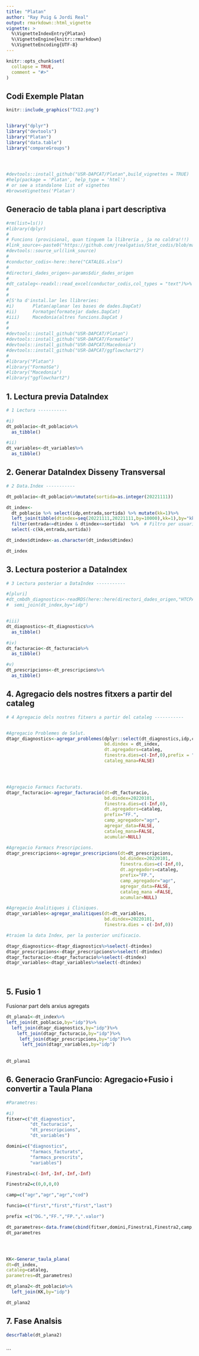```yaml
---
title: "Platan"
author: "Ray Puig & Jordi Real"
output: rmarkdown::html_vignette
vignette: >
  %\VignetteIndexEntry{Platan}
  %\VignetteEngine{knitr::rmarkdown}
  %\VignetteEncoding{UTF-8}
---
```


```r
knitr::opts_chunk$set(
  collapse = TRUE,
  comment = "#>"
)
```
## Codi Exemple Platan

```r
knitr::include_graphics("TXI2.png")


library("dplyr")
library("devtools")
library("Platan")
library("data.table")
library("compareGroups")




#devtools::install_github("USR-DAPCAT/Platan",build_vignettes = TRUE)
#help(package = 'Platan', help_type = 'html')
# or see a standalone list of vignettes
#browseVignettes('Platan')


```


##  Generacio de tabla plana  i  part descriptiva

```r
#rm(list=ls())
#library(dplyr)
#
# Funcions (provisional, quan tinguem la llibreria , ja no caldra!!!) 
#link_source<-paste0("https://github.com/jrealgatius/Stat_codis/blob/master/funcions_propies.R","?raw=T")
#devtools::source_url(link_source)
#
#conductor_codis<-here::here("CATALEG.xlsx")
#
#directori_dades_origen<-params$dir_dades_origen
#
#dt_cataleg<-readxl::read_excel(conductor_codis,col_types = "text")%>% select(cod,domini,agr,agr_Farmac,DM2)
#
#
#[S'ha d'instal.lar les llibreries:
#i)       Platan(aplanar les bases de dades.DapCat)
#ii)      Formatge(formatejar dades.DapCat)
#iii)     Macedonia(altres funcions.DapCat )
#
#
#devtools::install_github("USR-DAPCAT/Platan")
#devtools::install_github("USR-DAPCAT/FormatGe")
#devtools::install_github("USR-DAPCAT/Macedonia")
#devtools::install_github("USR-DAPCAT/ggflowchart2")
#
#library("Platan")
#library("FormatGe")
#library("Macedonia")
#library("ggflowchart2")
```

## 1. Lectura previa DataIndex 
```r

# 1 Lectura -----------

#i)
dt_poblacio<-dt_poblacio%>%
  as_tibble()

#ii)
dt_variables<-dt_variables%>%
  as_tibble()

```


## 2. Generar DataIndex Disseny Transversal

```r


# 2 Data.Index -----------

dt_poblacio<-dt_poblacio%>%mutate(sortida=as.integer(20221111))

dt_index<-
  dt_poblacio %>% select(idp,entrada,sortida) %>% mutate(kk=1)%>%
  left_join(tibble(dtindex=seq(20221111,20221111,by=10000),kk=1),by="kk")%>%
  filter(entrada<=dtindex & dtindex<=sortida)  %>%  # Filtro per usuari actiu en data index
  select(-c(kk,entrada,sortida))

dt_index$dtindex<-as.character(dt_index$dtindex)

dt_index

```

## 3. Lectura posterior a DataIndex 

```r

# 3 Lectura posterior a DataIndex -----------

#[pluri]
#dt_cmbdh_diagnostics<-readRDS(here::here(directori_dades_origen,"HTCPANCR_entregable_cmbdh_diagnostics_20210701_235119.rds")) %>% #as_tibble()  %>% 
#  semi_join(dt_index,by="idp")


#iii)
dt_diagnostics<-dt_diagnostics%>%
  as_tibble()

#iv)
dt_facturacio<-dt_facturacio%>%
  as_tibble()

#v)
dt_prescripcions<-dt_prescripcions%>%
  as_tibble()


```


## 4. Agregacio dels nostres fitxers a partir del cataleg

```r

# 4 Agregacio dels nostres fitxers a partir del cataleg -----------


#Agregacio Problemes de Salut.
dtagr_diagnostics<-agregar_problemes(dplyr::select(dt_diagnostics,idp,cod,dat),
                                     bd.dindex = dt_index,
                                     dt.agregadors=cataleg,
                                     finestra.dies=c(-Inf,0),prefix = "DG.",
                                     cataleg_mana=FALSE)




#Agregacio Farmacs Facturats.
dtagr_facturacio<-agregar_facturacio(dt=dt_facturacio,
                                     bd.dindex=20220101,
                                     finestra.dies=c(-Inf,0),
                                     dt.agregadors=cataleg,
                                     prefix="FF.",
                                     camp_agregador="agr",
                                     agregar_data=FALSE,
                                     cataleg_mana=FALSE,
                                     acumular=NULL)

#Agregacio Farmacs Prescripcions.
dtagr_prescripcions<-agregar_prescripcions(dt=dt_prescripcions,
                                           bd.dindex=20220101,
                                           finestra.dies=c(-Inf,0),
                                           dt.agregadors=cataleg,
                                           prefix="FP.",
                                           camp_agregador="agr",
                                           agregar_data=FALSE,
                                           cataleg_mana =FALSE,
                                           acumular=NULL)

#Agregacio Analitiques i Cliniques.
dtagr_variables<-agregar_analitiques(dt=dt_variables,
                                     bd.dindex=20220101,
                                     finestra.dies = c(-Inf,0))

#traiem la data Index, per la posterior unificacio.

dtagr_diagnostics<-dtagr_diagnostics%>%select(-dtindex)
dtagr_prescripcions<-dtagr_prescripcions%>%select(-dtindex)
dtagr_facturacio<-dtagr_facturacio%>%select(-dtindex)
dtagr_variables<-dtagr_variables%>%select(-dtindex)




```


## 5. Fusio 1

Fusionar part dels arxius agregats 
 
```r


dt_plana1<-dt_index%>%
left_join(dt_poblacio,by="idp")%>%
  left_join(dtagr_diagnostics,by="idp")%>%
    left_join(dtagr_facturacio,by="idp")%>%
     left_join(dtagr_prescripcions,by="idp")%>%
      left_join(dtagr_variables,by="idp")
       
  
dt_plana1


```
## 6. Generacio GranFuncio: Agregacio+Fusio i convertir a Taula Plana
```r

#Parametres:

#i)
fitxer=c("dt_diagnostics",
         "dt_facturacio",
         "dt_prescripcions",
         "dt_variables")

domini=c("diagnostics",
         "farmacs_facturats",
         "farmacs_prescrits",
         "variables")

Finestra1=c(-Inf,-Inf,-Inf,-Inf)

Finestra2=c(0,0,0,0)

camp=c("agr","agr","agr","cod")

funcio=c("first","first","first","last")

prefix =c("DG.","FF.","FP.",".valor")

dt_parametres<-data.frame(cbind(fitxer,domini,Finestra1,Finestra2,camp,prefix,funcio))
dt_parametres




KK<-Generar_taula_plana(
dt=dt_index,
cataleg=cataleg,
parametres=dt_parametres)

dt_plana2<-dt_poblacio%>%
  left_join(KK,by="idp")

dt_plana2


```


## 7. Fase Analsis
```r

descrTable(dt_plana2)



```



```
